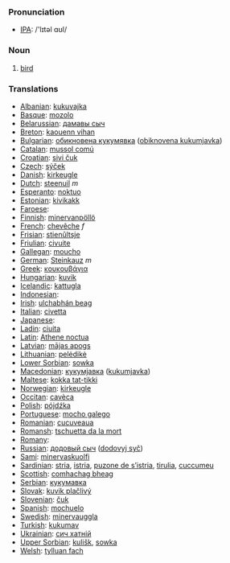 === Pronunciation ===
*[[w:IPA|IPA]]: /'lɪtəl ɑʊl/

=== Noun ===

# [[bird]]

=== Translations ===

*[[Albanian]]: [[kukuvajka]]
*[[Basque]]: [[mozolo]] 
*[[Belarussian]]: [[дамавы сыч]]
*[[Breton]]: [[kaouenn vihan]]
*[[Bulgarian]]: [[обикновена кукумявка]] ([[obiknovena kukumjavka]])
*[[Catalan]]: [[mussol comú]]
*[[Croatian]]: [[sivi čuk]]
*[[Czech]]: [[sýček]]
*[[Danish]]: [[kirkeugle]]
*[[Dutch]]: [[steenuil]] ''m''
*[[Esperanto]]: [[noktuo]]
*[[Estonian]]: [[kivikakk]]
*[[Faroese]]: [[]]
*[[Finnish]]: [[minervanpöllö]]
*[[French]]: [[chevêche]] ''f''
*[[Frisian]]: [[stienûltsje]]
*[[Friulian]]: [[civuite]]
*[[Gallegan]]: [[moucho]]
*[[German]]: [[Steinkauz]] ''m''
*[[Greek]]: [[κουκουβάγια]] '' ''
*[[Hungarian]]: [[kuvik]]
*[[Icelandic]]: [[kattugla]]
*[[Indonesian]]: [[]]
*[[Irish]]: [[ulchabhán beag]]
*[[Italian]]: [[civetta]] '' ''
*[[Japanese]]: [[]]
*[[Ladin]]: [[ciuita]]
*[[Latin]]: [[Athene noctua]] '' ''
*[[Latvian]]: [[mājas apogs]]
*[[Lithuanian]]: [[pelėdikė]]
*[[Lower Sorbian]]: [[sowka]]
*[[Macedonian]]: [[кукумjавка]] ([[kukumjavka]])
*[[Maltese]]: [[kokka tat-tikki]]
*[[Norwegian]]: [[kirkeugle]]
*[[Occitan]]: [[cavèca]]
*[[Polish]]: [[pójdźka]] '' ''
*[[Portuguese]]: [[mocho galego]]
*[[Romanian]]: [[cucuveaua]]
*[[Romansh]]: [[tschuetta da la mort]]
*[[Romany]]: [[]]
*[[Russian]]: [[додовый сыч]] ([[dodovyj syč]]) '' ''
*[[Sami]]: [[minervaskuolfi]]
*[[Sardinian]]: [[stria]], [[istria]], [[puzone de s’istria]], [[tirulia]], [[cuccumeu]]
*[[Scottish]]: [[comhachag bheag]]
*[[Serbian]]: [[кукумавка]]
*[[Slovak]]: [[kuvik plačlivý]]
*[[Slovenian]]: [[čuk]]
*[[Spanish]]: [[mochuelo]] '' ''
*[[Swedish]]: [[minervauggla]]
*[[Turkish]]: [[kukumav]] 
*[[Ukrainian]]: [[сич хатній]]
*[[Upper Sorbian]]: [[kulišk]], [[sowka]]
*[[Welsh]]: [[tylluan fach]]